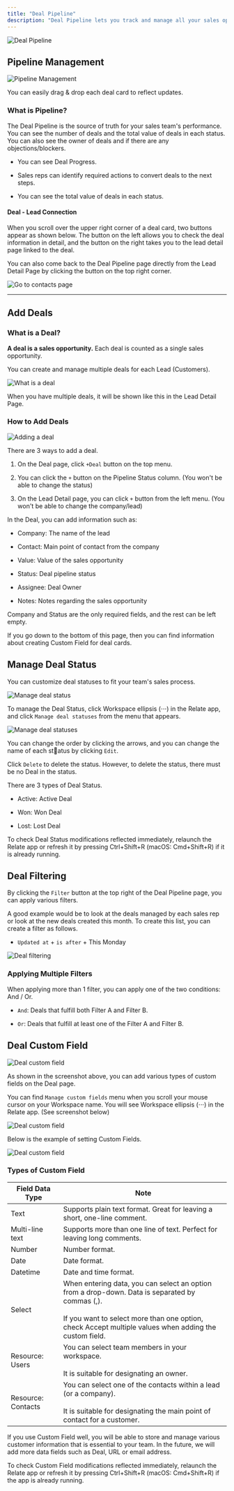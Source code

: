 ```yaml
---
title: "Deal Pipeline"
description: "Deal Pipeline lets you track and manage all your sales opportunities in a single, bird-eye-view. This is where you'll track all pending deals and their owners, pending value ($), and their statuses."
---
```


![Deal Pipeline](/images/fundamentals/deal-pipeline.png)

## Pipeline Management

![Pipeline Management](/images/fundamentals/pipeline-management.png)

You can easily drag & drop each deal card to reflect updates.

### What is Pipeline?

The Deal Pipeline is the source of truth for your sales team's performance. You can see the number of deals and the total value of deals in each status. You can also see the owner of deals and if there are any objections/blockers.

- You can see Deal Progress.

- Sales reps can identify required actions to convert deals to the next steps.

- You can see the total value of deals in each status.

#### Deal - Lead Connection

When you scroll over the upper right corner of a deal card, two buttons appear as shown below. The button on the left allows you to check the deal information in detail, and the button on the right takes you to the lead detail page linked to the deal.

You can also come back to the Deal Pipeline page directly from the Lead Detail Page by clicking the button on the top right corner.

![Go to contacts page](/images/fundamentals/deal-connection.png)

---

## Add Deals

### What is a Deal?

**A deal is a sales opportunity.** Each deal is counted as a single sales opportunity.

You can create and manage multiple deals for each Lead (Customers).

![What is a deal](/images/fundamentals/what-is-deal.png)

When you have multiple deals, it will be shown like this in the Lead Detail Page.

### How to Add Deals

![Adding a deal](/images/fundamentals/how-to-add-deals.png)

There are 3 ways to add a deal.

1. On the Deal page, click `+Deal` button on the top menu.

2. You can click the `+` button on the Pipeline Status column. (You won't be able to change the status)

3. On the Lead Detail page, you can click `+` button from the left menu. (You won't be able to change the company/lead)

In the Deal, you can add information such as:

- Company: The name of the lead

- Contact: Main point of contact from the company

- Value: Value of the sales opportunity

- Status: Deal pipeline status

- Assignee: Deal Owner

- Notes: Notes regarding the sales opportunity

Company and Status are the only required fields, and the rest can be left empty.

<Note>

If you go down to the bottom of this page, then you can find information about creating Custom Field for deal cards.

</Note>

## Manage Deal Status

You can customize deal statuses to fit your team's sales process.

![Manage deal status](/images/fundamentals/manage-deal-status.png)

To manage the Deal Status, click Workspace ellipsis (⋅⋅⋅) in the Relate app, and click `Manage deal statuses` from the menu that appears.

![Manage deal statuses](/images/fundamentals/manage-deal-statuses.png)

You can change the order by clicking the arrows, and you can change the name of each status by clicking `Edit`.

Click `Delete` to delete the status. However, to delete the status, there must be no Deal in the status.

There are 3 types of Deal Status.

- Active: Active Deal

- Won: Won Deal

- Lost: Lost Deal

<Note>

To check Deal Status modifications reflected immediately, relaunch the Relate app or refresh it by pressing Ctrl+Shift+R (macOS: Cmd+Shift+R) if it is already running.

</Note>

## Deal Filtering

By clicking the `Filter` button at the top right of the Deal Pipeline page, you can apply various filters.

A good example would be to look at the deals managed by each sales rep or look at the new deals created this month. To create this list, you can create a filter as follows.

- `Updated at` \+ `is after` \+ This Monday

![Deal filtering](/images/fundamentals/deal-filtering.png)

### Applying Multiple Filters

When applying more than 1 filter, you can apply one of the two conditions: And / Or.

- `And`: Deals that fulfill both Filter A and Filter B.

- `Or`: Deals that fulfill at least one of the Filter A and Filter B.

## Deal Custom Field

![Deal custom field](/images/fundamentals/deal-custom-field.png)

As shown in the screenshot above, you can add various types of custom fields on the Deal page.

You can find `Manage custom fields` menu when you scroll your mouse cursor on your Workspace name. You will see Workspace ellipsis (⋅⋅⋅) in the Relate app. (See screenshot below)

![Deal custom field](/images/fundamentals/manage-custom-fields.png)

Below is the example of setting Custom Fields.

![Deal custom field](/images/fundamentals/setting-custom-fields.png)

### Types of Custom Field

| Field Data Type    | Note                                                                                                                                                                                                              |
| ------------------ | ----------------------------------------------------------------------------------------------------------------------------------------------------------------------------------------------------------------- |
| Text               | Supports plain text format. Great for leaving a short, one-line comment.                                                                                                                                          |
| Multi-line text    | Supports more than one line of text. Perfect for leaving long comments.                                                                                                                                           |
| Number             | Number format.                                                                                                                                                                                                    |
| Date               | Date format.                                                                                                                                                                                                      |
| Datetime           | Date and time format.                                                                                                                                                                                             |
| Select             | When entering data, you can select an option from a drop-down. Data is separated by commas (,).<br /><br />If you want to select more than one option, check Accept multiple values when adding the custom field. |
| Resource: Users    | You can select team members in your workspace.<br /><br />It is suitable for designating an owner.                                                                                                                |
| Resource: Contacts | You can select one of the contacts within a lead (or a company).<br /><br />It is suitable for designating the main point of contact for a customer.                                                              |

<Note>

If you use Custom Field well, you will be able to store and manage various customer information that is essential to your team. In the future, we will add more data fields such as Deal, URL or email address.

</Note>

<Note>

To check Custom Field modifications reflected immediately, relaunch the Relate app or refresh it by pressing Ctrl+Shift+R (macOS: Cmd+Shift+R) if the app is already running.

</Note>
